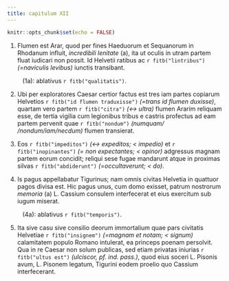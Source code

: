 ```yaml
---
title: capitulum XII
---
```



```r
knitr::opts_chunk$set(echo = FALSE)
```


(1) Flumen est Arar, quod per fines Haeduorum et Sequanorum in Rhodanum influit, _incredibili lenitate_ (a), ita ut oculis in utram partem fluat iudicari non possit. Id Helvetii ratibus ac `r fitb("lintribus")` _(=naviculis levibus)_ iunctis transibant. 

&nbsp;&nbsp;&nbsp;&nbsp;&nbsp;&nbsp;&nbsp;&nbsp; (1a): ablativus `r fitb("qualitatis")`.


(2) Ubi per exploratores Caesar certior factus est tres iam partes copiarum Helvetios `r fitb("id flumen traduxisse")` _(=trans id flumen duxisse)_, quartam vero partem `r fitb("citra")` _(↔︎ ultra)_ flumen Ararim reliquam esse, de tertia vigilia cum legionibus tribus e castris profectus ad eam partem pervenit quae `r fitb("nondum")` _(numquam/ /nondum/iam/necdum)_ flumen transierat. 

(3) Eos `r fitb("impeditos")` _(↔ expeditos; < impedio)_ et `r fitb("inopinantes")` _(= non expectantes; < opinor)_ adgressus magnam partem eorum concidit; reliqui sese fugae mandarunt atque in proximas silvas `r fitb("abdiderunt")` _(=occultaverunt; < do)_. 

(4) Is pagus appellabatur Tigurinus; nam omnis civitas Helvetia in quattuor pagos divisa est. Hic pagus unus, cum domo exisset, patrum nostrorum _memoria_ (a) L. Cassium consulem interfecerat et eius exercitum sub iugum miserat. 

&nbsp;&nbsp;&nbsp;&nbsp;&nbsp;&nbsp;&nbsp;&nbsp; (4a): ablativus `r fitb("temporis")`.

(5) Ita sive casu sive consilio deorum immortalium quae pars civitatis Helvetiae `r fitb("insignem")` _(=magnam et notam; < signum)_ calamitatem populo Romano intulerat, ea princeps poenam persolvit. Qua in re Caesar non solum publicas, sed etiam privatas iniurias `r fitb("ultus est")` _(ulciscor, pf. ind. pass.)_, quod eius soceri L. Pisonis avum, L. Pisonem legatum, Tigurini eodem proelio quo Cassium interfecerant. 